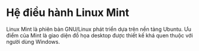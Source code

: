 # Hệ điều hành Linux Mint

Linux Mint là phiên bản GNU/Linux phát triển dựa trên nền tảng Ubuntu. Ưu điểm của Mint là giao diện đồ họa desktop được thiết kế khá quen thuộc với người dùng Windows.
